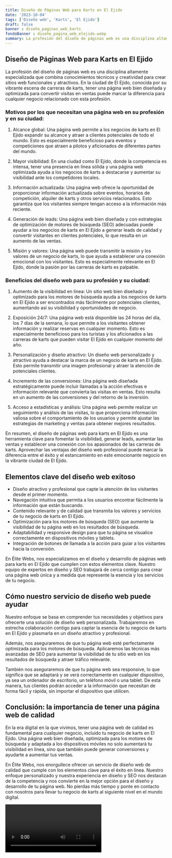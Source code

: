 ```yaml
---
title: Diseño de Páginas Web para Karts en El Ejido
date: '2023-10-04'
tags: ['Diseño web', 'Karts', 'El Ejido']
draft: false
banner : diseño_paginas_web_karts
fondoBanner : diseño_pagina_web_elejido.webp
summary: La profesión del diseño de páginas web es una disciplina altamente especializada que combina conocimientos técnicos y creatividad para crear sitios web funcionales y atractivos. En la ciudad de El Ejido, conocida por su vibrante escena de carreras de karts, tener una página web bien diseñada y optimizada para convertir visitas en ventas puede marcar la diferencia para cualquier negocio relacionado con esta profesión.
---
```


## Diseño de Páginas Web para Karts en El Ejido

La profesión del diseño de páginas web es una disciplina altamente especializada que combina conocimientos técnicos y creatividad para crear sitios web funcionales y atractivos. En la ciudad de El Ejido, conocida por su vibrante escena de carreras de karts, tener una página web bien diseñada y optimizada para convertir visitas en ventas puede marcar la diferencia para cualquier negocio relacionado con esta profesión.

### Motivos por los que necesitan una página web en su profesión y en su ciudad:

1. Alcance global: Una página web permite a los negocios de karts en El Ejido expandir su alcance y atraer a clientes potenciales de todo el mundo. Esto es especialmente beneficioso para eventos y competiciones que atraen a pilotos y aficionados de diferentes partes del mundo.

2. Mayor visibilidad: En una ciudad como El Ejido, donde la competencia es intensa, tener una presencia en línea sólida y una página web optimizada ayuda a los negocios de karts a destacarse y aumentar su visibilidad ante los competidores locales.

3. Información actualizada: Una página web ofrece la oportunidad de proporcionar información actualizada sobre eventos, horarios de competición, alquiler de karts y otros servicios relacionados. Esto garantiza que los visitantes siempre tengan acceso a la información más reciente.

4. Generación de leads: Una página web bien diseñada y con estrategias de optimización de motores de búsqueda (SEO) adecuadas puede ayudar a los negocios de karts en El Ejido a generar leads de calidad y convertir visitantes en clientes potenciales, lo que resulta en un aumento de las ventas.

5. Misión y valores: Una página web puede transmitir la misión y los valores de un negocio de karts, lo que ayuda a establecer una conexión emocional con los visitantes. Esto es especialmente relevante en El Ejido, donde la pasión por las carreras de karts es palpable.

### Beneficios del diseño web para su profesión y su ciudad:

1. Aumento de la visibilidad en línea: Un sitio web bien diseñado y optimizado para los motores de búsqueda ayuda a los negocios de karts en El Ejido a ser encontrados más fácilmente por potenciales clientes, aumentando así su visibilidad y oportunidades de negocio.

2. Exposición 24/7: Una página web está disponible las 24 horas del día, los 7 días de la semana, lo que permite a los visitantes obtener información y realizar reservas en cualquier momento. Esto es especialmente beneficioso para los turistas y los aficionados a las carreras de karts que pueden visitar El Ejido en cualquier momento del año.

3. Personalización y diseño atractivo: Un diseño web personalizado y atractivo ayuda a destacar la marca de un negocio de karts en El Ejido. Esto permite transmitir una imagen profesional y atraer la atención de potenciales clientes.

4. Incremento de las conversiones: Una página web diseñada estratégicamente puede incluir llamadas a la acción efectivas e información relevante que convierta las visitas en ventas. Esto resulta en un aumento de las conversiones y del retorno de la inversión.

5. Acceso a estadísticas y análisis: Una página web permite realizar un seguimiento y análisis de las visitas, lo que proporciona información valiosa sobre el comportamiento de los usuarios y permite ajustar las estrategias de marketing y ventas para obtener mejores resultados.

En resumen, el diseño de páginas web para karts en El Ejido es una herramienta clave para fomentar la visibilidad, generar leads, aumentar las ventas y establecer una conexión con los apasionados de las carreras de karts. Aprovechar las ventajas del diseño web profesional puede marcar la diferencia entre el éxito y el estancamiento en este emocionante negocio en la vibrante ciudad de El Ejido.

<GifSeo />

<Cta />

## Elementos clave del diseño web exitoso

- Diseño atractivo y profesional que capte la atención de los visitantes desde el primer momento.
- Navegación intuitiva que permita a los usuarios encontrar fácilmente la información que están buscando.
- Contenido relevante y de calidad que transmita los valores y servicios de tu negocio de karts en El Ejido.
- Optimización para los motores de búsqueda (SEO) que aumente la visibilidad de tu página web en los resultados de búsqueda.
- Adaptabilidad y responsive design para que tu página se visualice correctamente en dispositivos móviles y tablets.
- Integración de botones de llamada a la acción para guiar a los visitantes hacia la conversión.

En Élite Webs, nos especializamos en el diseño y desarrollo de páginas web para karts en El Ejido que cumplen con estos elementos clave. Nuestro equipo de expertos en diseño y SEO trabajará de cerca contigo para crear una página web única y a medida que represente la esencia y los servicios de tu negocio.

## Cómo nuestro servicio de diseño web puede ayudar

Nuestro enfoque se basa en comprender tus necesidades y objetivos para ofrecerte una solución de diseño web personalizada. Trabajaremos en estrecha colaboración contigo para captar la esencia de tu negocio de karts en El Ejido y plasmarla en un diseño atractivo y profesional.

Además, nos aseguraremos de que tu página web esté perfectamente optimizada para los motores de búsqueda. Aplicaremos las técnicas más avanzadas de SEO para aumentar la visibilidad de tu sitio web en los resultados de búsqueda y atraer tráfico relevante.

También nos aseguraremos de que tu página web sea responsive, lo que significa que se adaptará y se verá correctamente en cualquier dispositivo, ya sea un ordenador de escritorio, un teléfono móvil o una tablet. De esta manera, tus clientes podrán acceder a la información que necesitan de forma fácil y rápida, sin importar el dispositivo que utilicen.

## Conclusión: la importancia de tener una página web de calidad

En la era digital en la que vivimos, tener una página web de calidad es fundamental para cualquier negocio, incluido tu negocio de karts en El Ejido. Una página web bien diseñada, optimizada para los motores de búsqueda y adaptada a los dispositivos móviles no solo aumentará tu visibilidad en línea, sino que también puede generar conversiones y ayudarte a aumentar tus ventas.

En Élite Webs, nos enorgullece ofrecer un servicio de diseño web de calidad que cumple con los elementos clave para el éxito en línea. Nuestro enfoque personalizado y nuestra experiencia en diseño y SEO nos destacan de la competencia y nos convierte en la mejor opción para el diseño y desarrollo de tu página web. No pierdas más tiempo y ponte en contacto con nosotros para llevar tu negocio de karts al siguiente nivel en el mundo digital.

<Video />

<CtaBot job='Karts' city='El Ejido'/>

<Gmaps query='El Ejido+españa+maps' />